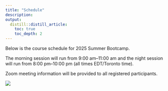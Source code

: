 ```yaml
---
title: "Schedule"
description: 
output:
  distill::distill_article:
    toc: true
    toc_depth: 2
---
```


Below is the course schedule for 2025 Summer Bootcamp. 

The morning session will run from 9:00 am--11:00 am and the night session will run from 8:00 pm--10:00 pm (all times EDT/Toronto time).  

Zoom meeting information will be provided to all registered participants.

![](Schedule/Calendar_2025.png)

<!-- # ```{r, echo=FALSE} -->
<!-- # library(tidyverse) -->
<!-- # library(kableExtra) -->
<!-- # options(knitr.kable.NA = '') -->
<!-- # my_backgrounds <- colorRampPalette(c("white", "#002A5C"))(5) -->
<!-- # k <- 9 -->
<!-- # row_nums <-sort(c(seq(1,31,4), seq(2,31,4))) -->
<!-- # jsc270courseschedule <- read_csv("Schedule/schedule.csv") -->
<!-- # knitr::kable(jsc270courseschedule[1:31,]) %>%   -->
<!-- #   kable_styling(full_width = T, position = "float_left")   %>%    -->
<!-- #   row_spec(row_nums ,background = my_backgrounds[2])  -->
<!-- # ``` -->
